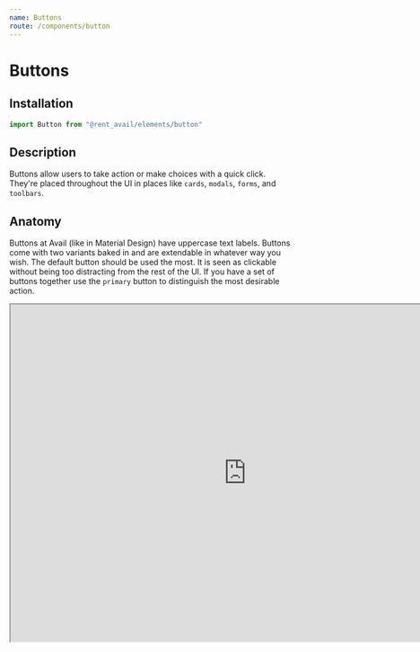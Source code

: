```yaml
---
name: Buttons
route: /components/button
---
```



# Buttons

<Status status="production" />

## Installation

```js
import Button from "@rent_avail/elements/button"
```

## Description

Buttons allow users to take action or make choices with a quick click. They're placed throughout the UI in places like `cards`, `modals`, `forms`, and `toolbars`.

## Anatomy

Buttons at Avail (like in Material Design) have uppercase text labels. Buttons come with two variants baked in and are extendable in whatever way you wish. The default button should be used the most. It is seen as clickable without being too distracting from the rest of the UI. If you have a set of buttons together use the `primary` button to distinguish the most desirable action.

<iframe
  style={{ border: "none" }}
  width="840"
  height="600"
  src="https://www.figma.com/embed?embed_host=share&url=https%3A%2F%2Fwww.figma.com%2Ffile%2FRqpXARK3vSrZbzWw6GrEnKqg%2FProduct%3Fnode-id%3D802%253A1599"
  allowfullscreen
/>

1. Border
2. Background

### Props

<Prop name="primary" type="boolean" defaultValue="false">
  A boolean attribute to determine the visual weight of a button.
</Prop>

<Prop name="subtle" type="boolean">
  A boolean attribute to determine the visual weight of a button. Is overrriden by
  primary.
</Prop>

## Usage

<Playground>
  <Button>Hello World</Button>
</Playground>

<Playground>
  <Button>view charge</Button>
  <Button primary>schedule payment</Button>
</Playground>

## Extension

If you need the look and feel of a button need it to be a link you can do so by using the `as` prop. You can inspect the element below and see that it's rendering an anchor tag.

This will work with most any element, including react components, as long as it passes on its `className` prop.

<Playground>
  <Button as="a" href="https://avail.co">
    I'm really a link
  </Button>
</Playground>
